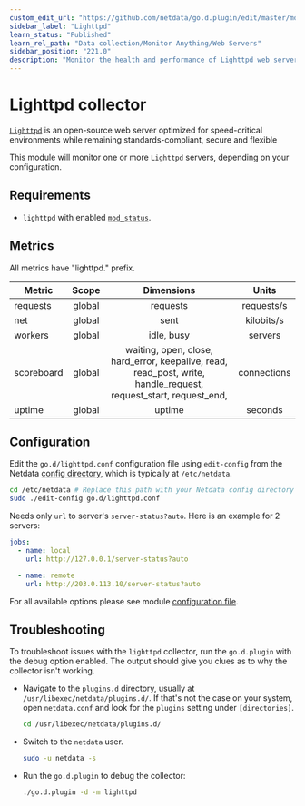 ```yaml
---
custom_edit_url: "https://github.com/netdata/go.d.plugin/edit/master/modules/lighttpd/README.md"
sidebar_label: "Lighttpd"
learn_status: "Published"
learn_rel_path: "Data collection/Monitor Anything/Web Servers"
sidebar_position: "221.0"
description: "Monitor the health and performance of Lighttpd web servers with zero configuration, per-second metric granularity, and interactive visualizations."
---
```



# Lighttpd collector

[`Lighttpd`](https://www.lighttpd.net/) is an open-source web server optimized for speed-critical environments while
remaining standards-compliant, secure and flexible

This module will monitor one or more `Lighttpd` servers, depending on your configuration.

## Requirements

- `lighttpd` with enabled [`mod_status`](https://redmine.lighttpd.net/projects/lighttpd/wiki/Docs_ModStatus).

## Metrics

All metrics have "lighttpd." prefix.

| Metric     | Scope  |                                                    Dimensions                                                    |    Units    |
|------------|:------:|:----------------------------------------------------------------------------------------------------------------:|:-----------:|
| requests   | global |                                                     requests                                                     | requests/s  |
| net        | global |                                                       sent                                                       | kilobits/s  |
| workers    | global |                                                    idle, busy                                                    |   servers   |
| scoreboard | global | waiting, open, close, hard_error, keepalive, read, read_post, write, handle_request, request_start, request_end, | connections |
| uptime     | global |                                                      uptime                                                      |   seconds   |

## Configuration

Edit the `go.d/lighttpd.conf` configuration file using `edit-config` from the
Netdata [config directory](https://learn.netdata.cloud/docs/configure/nodes), which is typically at `/etc/netdata`.

```bash
cd /etc/netdata # Replace this path with your Netdata config directory
sudo ./edit-config go.d/lighttpd.conf
```

Needs only `url` to server's `server-status?auto`. Here is an example for 2 servers:

```yaml
jobs:
  - name: local
    url: http://127.0.0.1/server-status?auto

  - name: remote
    url: http://203.0.113.10/server-status?auto
```

For all available options please see
module [configuration file](https://github.com/netdata/go.d.plugin/blob/master/config/go.d/lighttpd.conf).

## Troubleshooting

To troubleshoot issues with the `lighttpd` collector, run the `go.d.plugin` with the debug option enabled. The output
should give you clues as to why the collector isn't working.

- Navigate to the `plugins.d` directory, usually at `/usr/libexec/netdata/plugins.d/`. If that's not the case on
  your system, open `netdata.conf` and look for the `plugins` setting under `[directories]`.

  ```bash
  cd /usr/libexec/netdata/plugins.d/
  ```

- Switch to the `netdata` user.

  ```bash
  sudo -u netdata -s
  ```

- Run the `go.d.plugin` to debug the collector:

  ```bash
  ./go.d.plugin -d -m lighttpd
  ```
